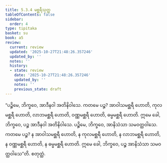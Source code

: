 ```yaml
---
title: 5.3.4 မစ္ဆရီသုတ္တ
tableOfContents: false
sidebar:
  order: 4
type: tipitaka
basket: su
book: a5
review:
  current: review
  updated: '2025-10-27T21:48:26.357246'
  updated_by: ''
  notes: ''
  history:
  - state: review
    date: '2025-10-27T21:48:26.357246'
    updated_by: ''
    notes: ''
    previous_state: draft
---
```



<ReviewStatus review={frontmatter.review} showDetails={true} />

<HypothesisAnnotation frontmatter={frontmatter} />

<DynamicBreadcrumb />

<Division number="224" book="a5" e="ch" v="16" p="225">

<Paragraph number="1267" book="a5">
“ပဉ္စိမေ, ဘိက္ခဝေ, အာဒီနဝါ အတိနိဝါသေ. ကတမေ ပဉ္စ? အာဝါသမစ္ဆရီ ဟောတိ, ကုလမစ္ဆရီ ဟောတိ, လာဘမစ္ဆရီ ဟောတိ, ဝဏ္ဏမစ္ဆရီ ဟောတိ, ဓမ္မမစ္ဆရီ ဟောတိ. ဣမေ ခေါ, ဘိက္ခဝေ, ပဉ္စ အာဒီနဝါ အတိနိဝါသေ.
</Paragraph>

<Paragraph number="1268" book="a5">
ပဉ္စိမေ, ဘိက္ခဝေ, အာနိသံသာ သမဝတ္ထဝါသေ. ကတမေ ပဉ္စ? န အာဝါသမစ္ဆရီ ဟောတိ, န ကုလမစ္ဆရီ ဟောတိ, န လာဘမစ္ဆရီ ဟောတိ, န ဝဏ္ဏမစ္ဆရီ ဟောတိ, န ဓမ္မမစ္ဆရီ ဟောတိ. ဣမေ ခေါ, ဘိက္ခဝေ, ပဉ္စ အာနိသံသာ သမဝတ္ထဝါသေ”တိ.

</Paragraph>
</Division>

<Paragraph number="1269" type="center" book="a5">
စတုတ္ထံ.
</Paragraph>